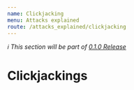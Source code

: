 ```yaml
---
name: Clickjacking
menu: Attacks explained
route: /attacks_explained/clickjacking
---
```


_ℹ️ This section will be part of [0.1.0 Release](https://github.com/guidesmiths/cybersecurity-handbook/issues/41)_

# Clickjackings
